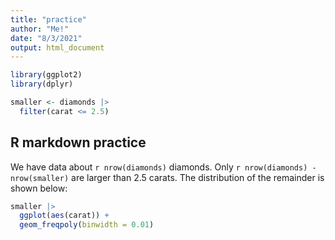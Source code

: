 ```yaml
---
title: "practice"
author: "Me!"
date: "8/3/2021"
output: html_document
---
```


```r
library(ggplot2)
library(dplyr)

smaller <- diamonds |>
  filter(carat <= 2.5)
```

## R markdown practice

We have data about `r nrow(diamonds)` diamonds. Only `r nrow(diamonds) - nrow(smaller)` are larger than 2.5 carats. The distribution of the remainder is shown below:

```r
smaller |>
  ggplot(aes(carat)) +
  geom_freqpoly(binwidth = 0.01)
```
